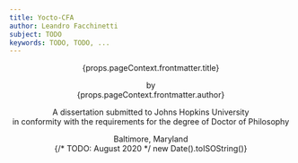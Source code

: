 ```yaml
---
title: Yocto-CFA
author: Leandro Facchinetti
subject: TODO
keywords: TODO, TODO, ...
---
```


<header>
  <div class="title-page">
    <p class="title">{props.pageContext.frontmatter.title}</p>
    <p class="author">
      by
      <br />
      {props.pageContext.frontmatter.author}
    </p>
    <p class="statement">
      A dissertation submitted to Johns Hopkins University
      <br />
      in conformity with the requirements for the degree of Doctor of Philosophy
    </p>
    <p class="publishing-location">
      Baltimore, Maryland
      <br />
      {/* TODO: August 2020 */ new Date().toISOString()}
    </p>
  </div>
</header>

<main></main>

<footer></footer>
